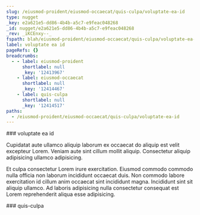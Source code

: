```yaml
---
slug: /eiusmod-proident/eiusmod-occaecat/quis-culpa/voluptate-ea-id
type: nugget
_key: e2a621e5-dd86-4b4b-a5c7-e9feac048268
_id: nugget/e2a621e5-dd86-4b4b-a5c7-e9feac048268
_rev: _iKCEnxy--_
fspath: blah/eiusmod-proident/eiusmod-occaecat/quis-culpa/voluptate-ea-id.md
label: voluptate ea id
pageRefs: {}
breadcrumbs:
  - - label: eiusmod-proident
      shortlabel: null
      _key: '12413967'
    - label: eiusmod-occaecat
      shortlabel: null
      _key: '12414467'
    - label: quis-culpa
      shortlabel: null
      _key: '12414517'
paths:
  - /eiusmod-proident/eiusmod-occaecat/quis-culpa/voluptate-ea-id
---
```


<NuggetArea>
<Nugget slug="/eiusmod-proident/eiusmod-occaecat/quis-culpa/voluptate-ea-id" type="nugget" _key="e2a621e5-dd86-4b4b-a5c7-e9feac048268" _id="nugget/e2a621e5-dd86-4b4b-a5c7-e9feac048268" _rev="_iKCEnxy--_" fspath="blah/eiusmod-proident/eiusmod-occaecat/quis-culpa/voluptate-ea-id.md" label="voluptate ea id" paths="/eiusmod-proident/eiusmod-occaecat/quis-culpa/voluptate-ea-id">
<NuggetBody>
### voluptate ea id

Cupidatat aute ullamco aliquip laborum ex occaecat do aliquip est velit excepteur Lorem. Veniam aute sint cillum mollit aliquip. Consectetur aliquip adipisicing ullamco adipisicing.

Et culpa consectetur Lorem irure exercitation. Eiusmod commodo commodo nulla officia non laborum incididunt occaecat duis. Non commodo labore exercitation id cillum anim occaecat sint incididunt magna. Incididunt sint sit aliquip ullamco. Ad laboris adipisicing nulla consectetur consequat est Lorem reprehenderit aliqua esse adipisicing.

</NuggetBody>
<Breadcrumbs>
<Crumbs>
<Crumb _key="12413967" label="eiusmod-proident" /><Crumb _key="12414467" label="eiusmod-occaecat" /><Crumb _key="12414517" label="quis-culpa" />
</Crumbs>
</Breadcrumbs>
</Nugget>

<NuggetsInbound>
</NuggetsInbound>
<NuggetsOutbound>
</NuggetsOutbound>
</NuggetArea>
<PassagesInbound>
<Passage direction="inbound" type="passage" _key="12414517" _id="passage/12414517" _rev="_iKCEnxu--A" label="quis-culpa" passage="quis-culpa" fspath="blah/eiusmod-proident/eiusmod-occaecat/quis-culpa" paths="/eiusmod-proident/eiusmod-occaecat/quis-culpa" slug="/eiusmod-proident/eiusmod-occaecat/quis-culpa">
<NuggetBody>
### quis-culpa

</NuggetBody>
<Breadcrumbs>
<Crumbs>
<Crumb _key="12413967" label="eiusmod-proident" /><Crumb _key="12414467" label="eiusmod-occaecat" />
</Crumbs>
</Breadcrumbs>
</Passage>

</PassagesInbound>
<PassagesOutbound>
</PassagesOutbound>